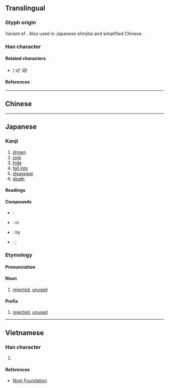 {{also|沒}}
{{character info/new}}
==Translingual==
{{stroke order|strokes=7}}
{{stroke order|type=animate}}
{{ja-forms|没|没|[[沒]]}}

===Glyph origin===
Variant of {{l|mul|沒}}. Also used in Japanese shinjitai and simplified Chinese.

===Han character===
{{Han char|rn=85|rad=水|as=04|sn=7|four=|canj=EHNE|ids=⿰氵殳}}

====Related characters====
* {{l|mul|[[沒]]}} ''({{w|Traditional Chinese|Traditional form}} of 没)''

====References====
{{Han ref|kx=0612.121|dkj=17233|dj=1005.150|hdz=31570.070|uh=6CA1}}

----

==Chinese==
{{zh-see|沒|sv}}

----

==Japanese==

===Kanji===
{{ja-kanji|grade=c|rs=水04}} <!-- 沒 not listed as kyūjitai form in Jōyō Kanji 2010 -->

# [[drown]]
# [[sink]]
# [[hide]]
# [[fall into]]
# [[disappear]]
# [[death]]

====Readings====
{{ja-readings
|goon=もつ
|kanon=ぼつ
|kun=しず-む, おぼ-れる, し-ぬ, い-る, ぼっ-する
}}

====Compounds====
* {{ja-r|死没|しぼつ}}: {{l|en|death}}
* {{ja-r|戦没|せんぼつ}}: {{l|en|death}} in {{l|en|battle}}
* {{ja-r|病没|びょうぼつ}}: {{l|en|death}} by {{l|en|illness}}
* {{ja-r|没収|ぼっしゅう}}: {{l|en|confiscation}}; {{l|en|forfeiture}}

===Etymology===
{{ja-kanjitab|ぼつ|yomi=o}}

====Pronunciation====
{{ja-pron|ぼつ|yomi=o|cc=1|acc_ref=DJR}}

====Noun====
{{ja-noun|ぼつ|ボツ|hhira=ぼつ}}

# [[rejected]], [[unused]]
#: {{ja-usex|[[原稿]]を'''没'''に[[する]]|げんこう を '''ぼつ''' に する|to reject a manuscript|lit=to make a manuscript '''rejected'''}}

====Prefix====
{{ja-pos|prefix|ぼつ|hhira=ぼつ}}

# [[rejected]], [[unused]]
#: {{ja-usex|'''没'''[[タイトル]][[案]]|'''ぼつ'''-タイトル-あん|'''rejected''' ideas for titles}}

----

==Vietnamese==

===Han character===
{{vi-hantu|[[mốt]], [[một]]|rs=水04}}

# {{defn|lang=vi|sort=水04}}

====References====
* [http://nomfoundation.org/common/nom_details.php?codepoint=6CA1 Nom Foundation]